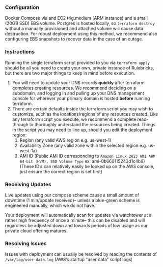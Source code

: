 ### **Configuration**

Docker Compose via and EC2 t4g.medium (ARM instance) and a small (20GB SSD) EBS volume. Postgres is hosted locally, so `terraform destroy` without a manually provisioned and attached volume will cause data destruction. For robust deployment using this method, we recommend also configuring EBS snapshots to recover data in the case of an outage.

### **Instructions**

Running the single terraform script provided to you via `terraform apply` should be all you need to create your own, private instance of Rulebricks, but there are two major things to keep in mind before execution.

1. You will need to update your DNS records **quickly** after terraform completes creating resources. We recommend deciding on a subdomain, and logging in and pulling up your DNS management console for wherever your primary domain is hosted **before** running terraform.
2. There are certain defaults inside the terraform script you may wish to customize, such as the locations/regions of any resources created. Like any terraform script you execute, we recommend a complete read-through to thoroughly understand the resources being created. Things in the script you may need to line up, should you edit the deployment region:
    1. Region (any valid AWS region e.g. us-west-1)
    2. Availability Zone (any valid zone within the selected region e.g. us-west-1a)
    3. AMI ID (Public AMI ID corresponding to `Amazon Linux 2023 AMI ARM 64-bit (HVM), SSD Volume Type` ex: ami-0b660115243d1c4b6) (These ID’s can relatively easily be looked up on the AWS console, just ensure the correct region is set first)

### **Receiving Updates**

Live updates using our compose scheme cause a small amount of downtime (1 min/update received)– unless a blue-green scheme is engineered manually, which we do not have. 

Your deployment will automatically scan for updates via watchtower at a rather high frequency of once a minute– this can be disabled and will regardless be adjusted down and towards periods of low usage as our private cloud offering matures.

### **Resolving Issues**

Issues with deployment can usually be resolved by reading the contents of `/var/log/user-data.log` (AWS’s startup “user data” script logs)
